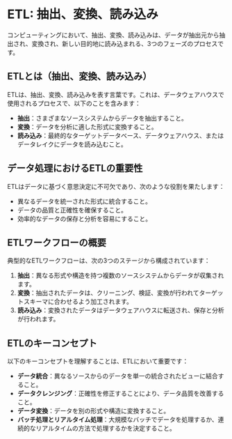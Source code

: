 # ETL: 抽出、変換、読み込み

コンピューティングにおいて、抽出、変換、読み込みは、データが抽出元から抽出され、変換され、新しい目的地に読み込まれる、3つのフェーズのプロセスです。

## ETLとは（抽出、変換、読み込み）

ETLは、抽出、変換、読み込みを表す言葉です。これは、データウェアハウスで使用されるプロセスで、以下のことを含みます：

- **抽出**：さまざまなソースシステムからデータを抽出すること。
- **変換**：データを分析に適した形式に変換すること。
- **読み込み**：最終的なターゲットデータベース、データウェアハウス、またはデータレイクにデータを読み込むこと。

## データ処理におけるETLの重要性

ETLはデータに基づく意思決定に不可欠であり、次のような役割を果たします：

- 異なるデータを統一された形式に統合すること。
- データの品質と正確性を確保すること。
- 効率的なデータの保存と分析を容易にすること。

## ETLワークフローの概要

典型的なETLワークフローは、次の3つのステージから構成されています：

1. **抽出**：異なる形式や構造を持つ複数のソースシステムからデータが収集されます。
2. **変換**：抽出されたデータは、クリーニング、検証、変換が行われてターゲットスキーマに合わせるよう加工されます。
3. **読み込み**：変換されたデータはデータウェアハウスに転送され、保存と分析が行われます。

## ETLのキーコンセプト

以下のキーコンセプトを理解することは、ETLにおいて重要です：

- **データ統合**：異なるソースからのデータを単一の統合されたビューに結合すること。
- **データクレンジング**：正確性を修正することにより、データ品質を改善すること。
- **データ変換**：データを別の形式や構造に変換すること。
- **バッチ処理とリアルタイム処理**：大規模なバッチでデータを処理するか、連続的なリアルタイムの方法で処理するかを決定すること。